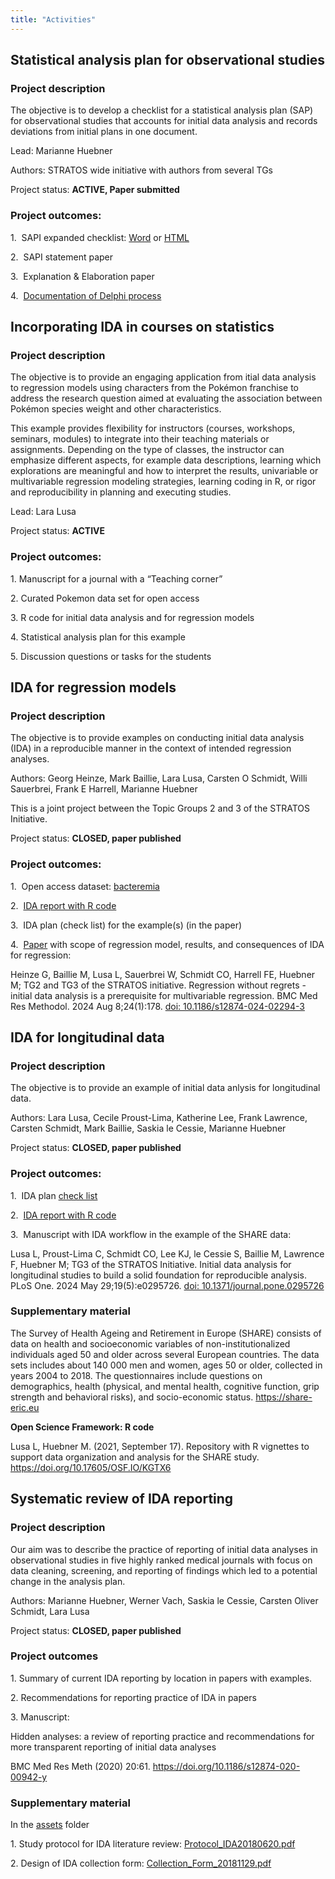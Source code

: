 ```yaml
---
title: "Activities"
---
```


## Statistical analysis plan for observational studies

### **Project description**

The objective is to develop a checklist for a statistical analysis plan (SAP) for observational studies that accounts for initial data analysis and records deviations from initial plans in one document. 

Lead: Marianne Huebner

Authors: STRATOS wide initiative with authors from several TGs

Project status: **ACTIVE, Paper submitted**

### **Project outcomes:**

1.\  SAPI expanded checklist: [Word](assets/SAPI_checklist_final.docx) or [HTML](https://github.com/stratosida/stratosida.github.io/sapi.qmd)

2.\  SAPI statement paper

3.\  Explanation & Elaboration paper

4.\  [Documentation of Delphi process](https://doi.org/10.17605/OSF.IO/ZFJAH)



## Incorporating IDA in courses on statistics

### **Project description**

The objective is to provide an engaging application from itial data analysis to regression models using characters from the Pokémon franchise to address the research question aimed at evaluating the association between Pokémon species weight and other characteristics.

This example provides flexibility for instructors (courses, workshops, seminars, modules) to integrate into their teaching materials or assignments.  Depending on the type of classes, the instructor can emphasize different aspects, for example data descriptions, learning which explorations are meaningful and how to interpret the results, univariable or multivariable regression modeling strategies, learning coding in R, or rigor and reproducibility in planning and executing studies. 

Lead: Lara Lusa

Project status: **ACTIVE**

### **Project outcomes:**

1.\ Manuscript for a journal with a "Teaching corner"

2.\ Curated Pokemon data set for open access

3.\ R code for initial data analysis and for regression models

4.\ Statistical analysis plan for this example

5.\ Discussion questions or tasks for the students



## IDA for regression models

### **Project description**

The objective is to provide examples on conducting initial data analysis (IDA) in a reproducible manner in the context of intended regression analyses.

Authors: Georg Heinze, Mark Baillie, Lara Lusa, Carsten O Schmidt, Willi Sauerbrei, Frank E Harrell, Marianne Huebner

This is a joint project between the Topic Groups 2 and 3 of the STRATOS Initiative.

Project status: **CLOSED, paper published**

### **Project outcomes:**

1.\  Open access dataset: [bacteremia](https://zenodo.org/records/7554815)

2.\  [IDA report with R code](https://stratosida.github.io/regression-regrets/)

3.\  IDA plan (check list) for the example(s) (in the paper)

4.\  [Paper](https://bmcmedresmethodol.biomedcentral.com/articles/10.1186/s12874-024-02294-3)  with scope of regression model, results, and consequences of IDA for regression:

Heinze G, Baillie M, Lusa L, Sauerbrei W, Schmidt CO, Harrell FE, Huebner M; TG2 and TG3 of the STRATOS initiative. Regression without regrets -initial data analysis is a prerequisite for multivariable regression. BMC Med Res Methodol. 2024 Aug 8;24(1):178. [doi: 10.1186/s12874-024-02294-3](https://doi.org/10.1186/s12874-024-02294-3)


## IDA for longitudinal data

### **Project description**

The objective is to provide an example of initial data anlysis for longitudinal data.

Authors: Lara Lusa, Cecile Proust-Lima, Katherine Lee, Frank Lawrence, Carsten Schmidt, Mark Baillie, Saskia le Cessie, Marianne Huebner

Project status: **CLOSED, paper published**

### **Project outcomes:**

1.\  IDA plan [check list](assets/IDAchecklist_long.pdf)

2.\  [IDA report with R code](https://stratosida.github.io/longitudinal/)

3.\  Manuscript with IDA workflow in the example of the SHARE data:

Lusa L, Proust-Lima C, Schmidt CO, Lee KJ, le Cessie S, Baillie M, Lawrence F, Huebner M; TG3 of the STRATOS Initiative. Initial data analysis for longitudinal studies to build a solid foundation for reproducible analysis. PLoS One. 2024 May 29;19(5):e0295726. [doi: 10.1371/journal.pone.0295726](https://doi.org/10.1371/journal.pone.0295726)


### **Supplementary material**

The Survey of Health Ageing and Retirement in Europe (SHARE) consists of data on health and socioeconomic variables of non-institutionalized individuals aged 50 and older across several European countries. The data sets includes about 140 000 men and women, ages 50 or older, collected in years 2004 to 2018. The questionnaires include questions on demographics, health (physical, and mental health, cognitive function, grip strength and behavioral risks), and socio-economic status. <https://share-eric.eu>

**Open Science Framework: R code**

Lusa L, Huebner M. (2021, September 17). Repository with R vignettes to support data organization and analysis for the SHARE study. <https://doi.org/10.17605/OSF.IO/KGTX6>

## Systematic review of IDA reporting

### **Project description**

Our aim was to describe the practice of reporting of initial data analyses in observational studies in five highly ranked medical journals with focus on data cleaning, screening, and reporting of findings which led to a potential change in the analysis plan.

Authors: Marianne Huebner, Werner Vach, Saskia le Cessie, Carsten Oliver Schmidt, Lara Lusa

Project status: **CLOSED, paper published**

### **Project outcomes**

1\. Summary of current IDA reporting by location in papers with examples.

2\. Recommendations for reporting practice of IDA in papers

3\. Manuscript:

Hidden analyses: a review of reporting practice and recommendations for more transparent reporting of initial data analyses

BMC Med Res Meth (2020) 20:61. <https://doi.org/10.1186/s12874-020-00942-y>

### **Supplementary material**

In the [assets](https://github.com/stratosida/stratosida.github.io/tree/main/assets/) folder 

1\. Study protocol for IDA literature review: [Protocol_IDA20180620.pdf](assets/Protocol_IDA20180620.pdf)

2\. Design of IDA collection form: [Collection_Form_20181129.pdf](assets/Collection_Form_20181129.pdf)
